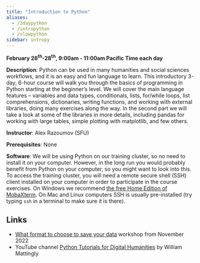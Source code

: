 ```yaml
---
title: "Introduction to Python"
aliases:
  - /3daypython
  - /intropython
  - /slowpython
sidebar: intropy
---
```


**February 26<sup>th</sup>-28<sup>th</sup>, 9:00am - 11:00am Pacific Time each day**

**Description**: Python can be used in many humanities and social sciences workflows, and it is an easy and
fun language to learn. This introductory 3-day, 6-hour course will walk you through the basics of programming
in Python starting at the beginner's level. We will cover the main language features – variables and data
types, conditionals, lists, for/while loops, list comprehensions, dictionaries, writing functions, and working
with external libraries, doing many exercises along the way. In the second part we will take a look at some of
the libraries in more details, including pandas for working with large tables, simple plotting with
matplotlib, and few others.

<!-- Python is a popular language for scientific computing, and great for general-purpose programming as well. This -->
<!-- introductory course will walk you through the basics of programming in Python. We will cover the main language -->
<!-- features – variables and data types, conditionals, lists, for/while loops, list comprehensions, dictionaries, -->
<!-- writing functions, and working with external libraries. -->

**Instructor**: Alex Razoumov (SFU)

**Prerequisites**: None

**Software**: We will be using Python on our training cluster, so no need to install it on your
  computer. However, in the long run you would probably benefit from Python on your computer, so you might
  want to look into this. To access the training cluster, you will need a remote secure shell (SSH) client
  installed on your computer in order to participate in the course exercises. On Windows we recommend [the
  free Home Edition of MobaXterm](https://mobaxterm.mobatek.net/download.html){target="_blank"}. On Mac and
  Linux computers SSH is usually pre-installed (try typing `ssh` in a terminal to make sure it is there).

<!-- - working with external libraries -->
<!-- - add many new exercises -->
<!-- - pandas for working with large tables -->
<!-- - simple plotting with matplotlib -->
<!-- - few others -->
<!-- - cartopy? -->

## Links

- [What format to choose to save your data](/formats){target="_blank"} workshop from November 2022
- YouTube channel [Python Tutorials for Digital
  Humanities](https://www.youtube.com/c/pythontutorialsfordigitalhumanities){target="_blank"} by William
  Mattingly
